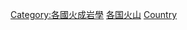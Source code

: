 {{Categories by country|nocat}}

[[Category:各國火成岩學|Category:各國火成岩學]]
[[Category:各国火山|]]
[[Category:火山作用|Country]]